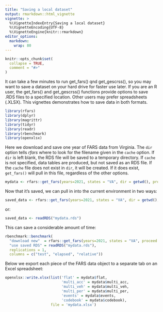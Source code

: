 ```yaml
---
title: "Saving a local dataset"
output: rmarkdown::html_vignette
vignette: >
  %\VignetteIndexEntry{Saving a local dataset}
  %\VignetteEncoding{UTF-8}
  %\VignetteEngine{knitr::rmarkdown}
editor_options: 
  markdown: 
    wrap: 80
---
```


```r
knitr::opts_chunk$set(
  collapse = TRUE,
  comment = "#>"
)
```

It can take a few minutes to run get_fars() qnd get_gescrss(), so you may want
to save a dataset on your hard drive for faster use later. If you are an R user,
the get_fars() and get_gescrss() functions provide options to save .RDS files to
a specified location. Other users may prefer spreadsheets (.XLSX). This
vignettes demonstrates how to save data in both formats.

```r
library(rfars)
library(dplyr)
library(magrittr)
library(tidyr)
library(readr)
library(rbenchmark)
library(openxlsx)
```

Here we download and save one year of FARS data from Virginia. The `dir` option
tells *rfars* where to look for the filename given in the `cache` option. If
`dir` is left blank, the RDS file will be saved to a temporary directory. If
`cache` is not specified, data tables are produced, but not saved as an RDS
file. If the `cache` file does not exist in `dir`, it will be created. If it
does exist, `get_fars()` will pull in this file, regardless of the other
options.

```r
mydata <- rfars::get_fars(years=2021, states = "VA", dir = getwd(), proceed = T, cache = "mydata.rds")
```

Now that it's saved, we can pull in into the current environment in two ways:

```r
saved_data <- rfars::get_fars(years=2021, states = "VA", dir = getwd(), proceed = T, cache = "mydata.rds")
```

or:

```r
saved_data <- readRDS("mydata.rds")
```

This can save a considerable amount of time:

```r
rbenchmark::benchmark(
  "download new"  = rfars::get_fars(years=2021, states = "VA", proceed = T),
  "use saved RDS" = readRDS("mydata.rds"),
  replications = 1,
  columns = c("test", "elapsed", "relative"))
```


Below we export each piece of the FARS data object to a separate tab on an Excel spreadsheet:

```r
openxlsx::write.xlsx(list('flat' = mydata$flat, 
                          'multi_acc' = mydata$multi_acc, 
                          'multi_veh' = mydata$multi_veh, 
                          'multi_per' = mydata$multi_per, 
                          'events' = mydata$events, 
                          'codebook' = mydata$codebook), 
                     file = 'mydata.xlsx') 
```

